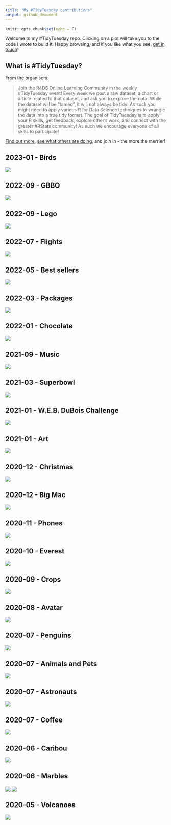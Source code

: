 ---
title: "My #TidyTuesday contributions"
output: github_document
---

```{r setup, include=FALSE}
knitr::opts_chunk$set(echo = F)
```

Welcome to my #TidyTuesday repo. Clicking on a plot will take you to the code I wrote to build it. Happy browsing, and if you like what you see, [get in touch](https://www.cararthompson.com/)! 

## What is #TidyTuesday?
From the organisers:

> Join the R4DS Online Learning Community in the weekly #TidyTuesday event! Every week we post a raw dataset, a chart or article related to that dataset, and ask you to explore the data. While the dataset will be "tamed", it will not always be tidy! As such you might need to apply various R for Data Science techniques to wrangle the data into a true tidy format. The goal of TidyTuesday is to apply your R skills, get feedback, explore other's work, and connect with the greater #RStats community! As such we encourage everyone of all skills to participate!

[Find out more](https://github.com/rfordatascience/tidytuesday/blob/master/README.md),  [see what others are doing](https://twitter.com/hashtag/TidyTuesday?src=hashtag_click), and join in - the more the merrier!



## 2023-01 - Birds

<a href='scripts/202301_birds.R' target='_blank'><img src="plots/202301_birds.png" align="center"/></a>


## 2022-09 - GBBO

<a href='scripts/202210_gbbo.R' target='_blank'><img src="plots/202210_gbbo.png" align="center"/></a>

## 2022-09 - Lego

<a href='scripts/202209_lego.R' target='_blank'><img src="plots/202209_lego.png" align="center"/></a>

## 2022-07 - Flights

<a href='scripts/202207_flights.R' target='_blank'><img src="plots/202207_flights.png" align="center"/></a>


## 2022-05 - Best sellers

<a href='scripts/202205_best-sellers.R' target='_blank'><img src="plots/202205_best-sellers.png" align="center"/></a>


## 2022-03 - Packages

<a href='scripts/202203_packages.R' target='_blank'><img src="plots/202203_packages.png" align="center"/></a>


## 2022-01 - Chocolate

<a href='scripts/202201_chocolate.R' target='_blank'><img src="plots/202201_chocolate.png" align="center"/></a>


## 2021-09 - Music

<a href='scripts/202109_music.R' target='_blank'><img src="plots/202109_music.png" align="center"/></a>


## 2021-03 - Superbowl

<a href='scripts/202103_superbowl.R' target='_blank'><img src="plots/202103_superbowl.gif" align="center"/></a>


## 2021-01 - W.E.B. DuBois Challenge

<a href='scripts/202102_webdubois.R' target='_blank'><img src="plots/202102_webdubois.png" align="center"/></a>


## 2021-01 - Art

<a href='scripts/202101_art.R' target='_blank'><img src="plots/202101_art.png" align="center"/></a>


## 2020-12 - Christmas

<a href='scripts/202012_christmasCard.R' target='_blank'><img src="plots/202012_christmasCard.gif" align="center"/></a>


## 2020-12 - Big Mac

<a href='scripts/202012_bigmac.R' target='_blank'><img src="plots/202012_bigmac.gif" align="center"/></a>


## 2020-11 - Phones

<a href='scripts/202011_phones.R' target='_blank'><img src="plots/202011_phones.png" align="center"/></a>

## 2020-10 - Everest

<a href='scripts/202010_everest.R' target='_blank'><img src="plots/202010_everest.png" align="center"/></a>


## 2020-09 - Crops

<a href='scripts/202009_crops.R' target='_blank'><img src="plots/202009_crops.png" align="center"/></a>


## 2020-08 - Avatar

<a href='scripts/202008_avatar.R' target='_blank'><img src="plots/202008_avatar.png" align="center"/></a>


## 2020-07 - Penguins

<a href='scripts/202007d_penguins.R' target='_blank'><img src="plots/202007d_penguins.png" align="center"/></a>


## 2020-07 - Animals and Pets

<a href='scripts/202007c_pets.R' target='_blank'><img src="plots/202007c_pets.gif" align="center"/></a>


## 2020-07 - Astronauts

<a href='scripts/202007b_astronauts.R' target='_blank'><img src="plots/202007b_astronauts.png" align="center"/></a>


## 2020-07 - Coffee

<a href='scripts/202007_coffee.R' target='_blank'><img src="plots/202007_coffee.png" align="center"/></a>


## 2020-06 - Caribou

<a href='scripts/202006b_caribou.R' target='_blank'><img src="plots/202006b_caribou.gif" align="center"/></a>


## 2020-06 - Marbles

<a href='scripts/202006_marbles.R' target='_blank'><img src="plots/202006_marbles1.gif" align="center"/></a>
<a href='scripts/202006_marbles.R' target='_blank'><img src="plots/202006_marbles2.gif" align="center"/></a>


## 2020-05 - Volcanoes

<a href='scripts/202005_volcanoes.R' target='_blank'><img src="plots/202005_volcanoes.gif" align="center"/></a>


